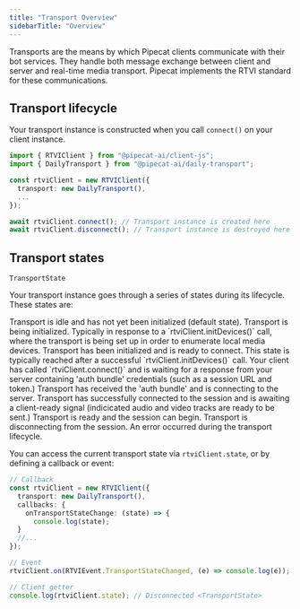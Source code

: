 ```yaml
---
title: "Transport Overview"
sidebarTitle: "Overview"
---
```


Transports are the means by which Pipecat clients communicate with their bot services. They handle both message exchange between client and server and real-time media transport. Pipecat implements the RTVI standard for these communications.

## Transport lifecycle

Your transport instance is constructed when you call `connect()` on your client instance.

```typescript
import { RTVIClient } from "@pipecat-ai/client-js";
import { DailyTransport } from "@pipecat-ai/daily-transport";

const rtviClient = new RTVIClient({
  transport: new DailyTransport(),
  ...
});

await rtviClient.connect(); // Transport instance is created here
await rtviClient.disconnect(); // Transport instance is destroyed here
```

## Transport states

`TransportState`

Your transport instance goes through a series of states during its lifecycle. These states are:

<Steps>
  <Step title="Disconnected">
    Transport is idle and has not yet been initialized (default state).
  </Step>
  <Step title="Initializing">
    Transport is being initialized. Typically in response to a
    `rtviClient.initDevices()` call, where the transport is being set up in
    order to enumerate local media devices.
  </Step>
  <Step title="Initialized">
    Transport has been initialized and is ready to connect. This state is
    typically reached after a successful `rtviClient.initDevices()` call.
  </Step>
  <Step title="Authenticating">
    Your client has called `rtviClient.connect()` and is waiting for a response
    from your server containing 'auth bundle' credentials (such as a session URL
    and token.)
  </Step>
  <Step title="Connecting">
    Transport has received the 'auth bundle' and is connecting to the server.
  </Step>
  <Step title="Connected">
    Transport has successfully connected to the session and is awaiting a
    client-ready signal (indicicated audio and video tracks are ready to be
    sent.)
  </Step>
  <Step title="Ready">Transport is ready and the session can begin.</Step>
  <Step title="Disconnecting">
    Transport is disconnecting from the session.
  </Step>
  <Step title="Error">An error occurred during the transport lifecycle.</Step>
</Steps>

You can access the current transport state via `rtviClient.state`, or by defining a callback or event:

```typescript
// Callback
const rtviClient = new RTVIClient({
  transport: new DailyTransport(),
  callbacks: {
	onTransportStateChange: (state) => {
	  console.log(state);
  }
  //...
});

// Event
rtviClient.on(RTVIEvent.TransportStateChanged, (e) => console.log(e));

// Client getter
console.log(rtviClient.state); // Disconnected <TransportState>
```
